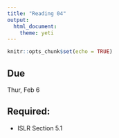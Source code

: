 ```yaml
---
title: "Reading 04"
output: 
  html_document: 
    theme: yeti
---
```


```r
knitr::opts_chunk$set(echo = TRUE)
```

## Due

Thur, Feb 6

## Required:

- ISLR Section 5.1